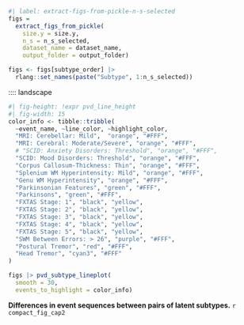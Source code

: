 ```r
#| label: extract-figs-from-pickle-n-s-selected
figs =
  extract_figs_from_pickle(
    size.y = size.y,
    n_s = n_s_selected,
    dataset_name = dataset_name,
    output_folder = output_folder)

figs <- figs[subtype_order] |>
  rlang::set_names(paste("Subtype", 1:n_s_selected))
```

:::: landscape

::: {#suppfig-pvd_chosen_subtypes_bumpplot}

```r
#| fig-height: !expr pvd_line_height
#| fig-width: 15
color_info <- tibble::tribble(
  ~event_name, ~line_color, ~highlight_color,
  "MRI: Cerebellar: Mild",  "orange", "#FFF",
  "MRI: Cerebral: Moderate/Severe", "orange", "#FFF",
  # "SCID: Anxiety Disorders: Threshold", "orange", "#FFF",
  "SCID: Mood Disorders: Threshold", "orange", "#FFF",
  "Corpus Callosum-Thickness: Thin", "orange", "#FFF",
  "Splenium WM Hyperintensity: Mild", "orange", "#FFF",
  "Genu WM Hyperintensity", "orange", "#FFF",
  "Parkinsonian Features", "green", "#FFF",
  "Parkinsons", "green", "#FFF",
  "FXTAS Stage: 1", "black", "yellow",
  "FXTAS Stage: 2", "black", "yellow",
  "FXTAS Stage: 3", "black", "yellow",
  "FXTAS Stage: 4", "black", "yellow",
  "FXTAS Stage: 5", "black", "yellow",
  "SWM Between Errors: > 26", "purple", "#FFF",
  "Postural Tremor", "red", "#FFF",
  "Head Tremor", "cyan3", "#FFF"
)

figs |> pvd_subtype_lineplot(
  smooth = 30,
  events_to_highlight = color_info)
```


**Differences in event sequences between pairs of latent subtypes.**
`r compact_fig_cap2`

:::
